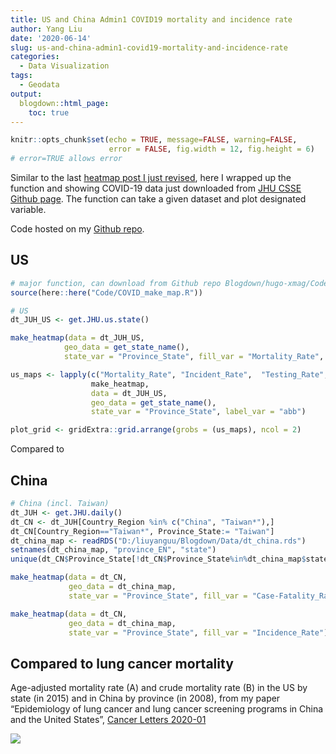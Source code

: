 ```yaml
---
title: US and China Admin1 COVID19 mortality and incidence rate
author: Yang Liu
date: '2020-06-14'
slug: us-and-china-admin1-covid19-mortality-and-incidence-rate
categories:
  - Data Visualization
tags:
  - Geodata
output:
  blogdown::html_page:
    toc: true
---
```


```r
knitr::opts_chunk$set(echo = TRUE, message=FALSE, warning=FALSE,
                      error = FALSE, fig.width = 12, fig.height = 6)
# error=TRUE allows error
```


Similar to the last [heatmap post I just revised](https://liuyanguu.github.io/post/2020/06/14/ggplot-us-state-and-china-province-heatmap/), here I wrapped up the function and showing COVID-19 data just downloaded from [JHU CSSE Github page](https://github.com/CSSEGISandData/COVID-19). The function can take a given dataset and plot designated variable.  

Code hosted on my [Github repo](https://github.com/liuyanguu/Blogdown/tree/master/hugo-xmag/Code).  

## US 

```r
# major function, can download from Github repo Blogdown/hugo-xmag/Code
source(here::here("Code/COVID_make_map.R"))

# US
dt_JUH_US <- get.JHU.us.state()

make_heatmap(data = dt_JUH_US, 
            geo_data = get_state_name(),
            state_var = "Province_State", fill_var = "Mortality_Rate", label_var = "abb")

us_maps <- lapply(c("Mortality_Rate", "Incident_Rate",  "Testing_Rate", "Hospitalization_Rate"),
                  make_heatmap, 
                  data = dt_JUH_US, 
                  geo_data = get_state_name(),
                  state_var = "Province_State", label_var = "abb")
```

```r
plot_grid <- gridExtra::grid.arrange(grobs = (us_maps), ncol = 2)
```

Compared to 

## China   

```r
# China (incl. Taiwan)
dt_JUH <- get.JHU.daily()
dt_CN <- dt_JUH[Country_Region %in% c("China", "Taiwan*"),]
dt_CN[Country_Region=="Taiwan*", Province_State:= "Taiwan"]
dt_china_map <- readRDS("D:/liuyanguu/Blogdown/Data/dt_china.rds")
setnames(dt_china_map, "province_EN", "state")
unique(dt_CN$Province_State[!dt_CN$Province_State%in%dt_china_map$state])

make_heatmap(data = dt_CN, 
             geo_data = dt_china_map,
             state_var = "Province_State", fill_var = "Case-Fatality_Ratio")

make_heatmap(data = dt_CN, 
             geo_data = dt_china_map,
             state_var = "Province_State", fill_var = "Incidence_Rate")

```

## Compared to lung cancer mortality 

Age-adjusted mortality rate (A) and crude mortality rate (B) in the US by state (in 2015) and in China by province (in 2008), from my paper "Epidemiology of lung cancer and lung cancer screening programs in China and the United States", [Cancer Letters 2020-01](https://doi.org/10.1016/j.canlet.2019.10.009)  

![](/post/2020-06-15-us-and-china-admin1-covid-19-mortality-and-incidence-rate_files/published 6-pics.jpg)
